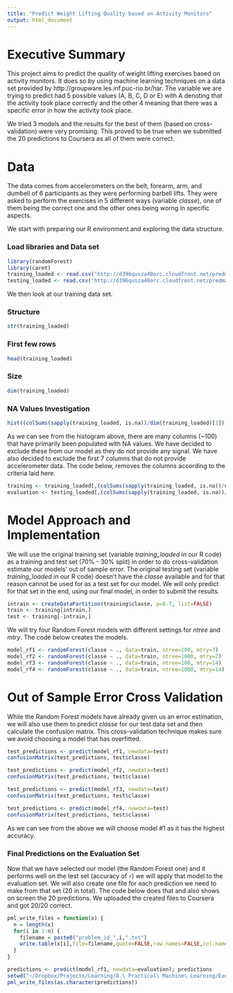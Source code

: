 ```yaml
---
title: "Predict Weight Lifting Quality based on Activity Monitors"
output: html_document
---
```


# Executive Summary

This project aims to predict the quality of weight lifting exercises based on activity monitors. It does so by using machine learning techniques on a data set provided by http://groupware.les.inf.puc-rio.br/har. The variable we are trying to predict had 5 possible values (A, B, C, D or E) with A denoting that the activity took place correctly and the other 4 meaning that there was a specific error in how the activity took place. 

We tried 3 models and the results for the best of them (based on cross-validation) were very promising. This proved to be true when we submitted the 20 predictions to Coursera as all of them were correct.

# Data

The data comes from accelerometers on the belt, forearm, arm, and dumbell of 6 participants as they were performing barbell lifts. They were asked to perform the exercises in 5 different ways (variable *classe*), one of them being the correct one and the other ones being worng in specific aspects.

We start with preparing our R environment and exploring the data structure.

### Load libraries and Data set
```r
library(randomForest)
library(caret)
training_loaded <- read.csv("http://d396qusza40orc.cloudfront.net/predmachlearn/pml-training.csv", na.strings = c(" ","","NA"))
testing_loaded <- read.csv("http://d396qusza40orc.cloudfront.net/predmachlearn/pml-testing.csv", na.strings = c(" ","","NA"))
```

We then look at our training data set.

### Structure
``` r
str(training_loaded)
```

### First few rows
``` r
head(training_loaded)
```

### Size
``` r
dim(training_loaded)
```


### NA Values Investigation
``` r
hist((colSums(sapply(training_loaded, is.na))/dim(training_loaded)[1]))
```

As we can see from the histogram above, there are many columns (~100) that have primarily been populated with NA values. We have decided to exclude these from our model as they do not provide any signal. We have also decided to exclude the first 7 columns that do not provide accelerometer data. The code below, removes the columns according to the criteria laid here.

```r
training <- training_loaded[,(colSums(sapply(training_loaded, is.na))/dim(training_loaded)[1]) < 0.9][-(1:7)]
evaluation <- testing_loaded[,(colSums(sapply(training_loaded, is.na))/dim(training_loaded)[1]) < 0.9][-(1:7)]
```

# Model Approach and Implementation

We will use the original training set (variable *training_loaded* in our R code) as a training and test set (70% - 30% split) in order to do cross-validation estimate our models' out of sample error. The original testing set (variable *training_loaded* in our R code) doesn't have the *classe* available and for that reason cannot be used for as a test set for our model. We will only predict for that set in the end, using our final model, in order to submit the results.

``` r
intrain <- createDataPartition(training$classe, p=0.7, list=FALSE)
train <- training[intrain,]
test <- training[-intrain,]
```

We will try four Random Forest models with different settings for *ntree* and *mtry*. The code below creates the models.

``` r
model_rf1 <- randomForest(classe ~ ., data=train, ntree=100, mtry=7)
model_rf2 <- randomForest(classe ~ ., data=train, ntree=1000, mtry=7)
model_rf3 <- randomForest(classe ~ ., data=train, ntree=100, mtry=14)
model_rf4 <- randomForest(classe ~ ., data=train, ntree=1000, mtry=14)
```

# Out of Sample Error Cross Validation

While the Random Forest models have already given us an error estimation, we will also use them to predict *classe* for our test data set and then calculate the confusion matrix. This cross-validation technique makes sure we avoid choosing a model that has overfitted.

``` r
test_predictions <- predict(model_rf1, newdata=test)
confusionMatrix(test_predictions, test$classe)

test_predictions <- predict(model_rf2, newdata=test)
confusionMatrix(test_predictions, test$classe)

test_predictions <- predict(model_rf3, newdata=test)
confusionMatrix(test_predictions, test$classe)

test_predictions <- predict(model_rf4, newdata=test)
confusionMatrix(test_predictions, test$classe)
```

As we can see from the above we will choose model #1 as it has the highest accuracy.

### Final Predictions on the Evaluation Set

Now that we have selected our model (the Random Forest one) and it performs well on the test set (accuracy of `r `) we will apply that model to the evaluation set. We will also create one file for each prediction we need to make from that set (20 in total). The code below does that and also shows on screen the 20 predictions. We uploaded the created files to Coursera and got 20/20 correct.

```r
pml_write_files = function(x) {
  n = length(x)
  for(i in 1:n) {
    filename = paste0("problem_id_",i,".txt")
    write.table(x[i],file=filename,quote=FALSE,row.names=FALSE,col.names=FALSE)
  }
}

predictions <- predict(model_rf1, newdata=evaluation); predictions
setwd("~/Dropbox/Projects/Learning/8.\ Practical\ Machine\ Learning/Exercises/Project/Answers\ Submitted")
pml_write_files(as.character(predictions))
```